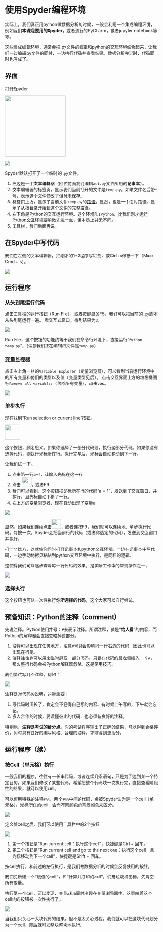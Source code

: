 # 使用Spyder编程环境

实际上，我们真正用python做数据分析的时候，一般会利用一个集成编程环境，例如我们**本课程要用的Spyder**，或者流行的PyCharm，或者jupyter notebook等等。

这些集成编辑环境，通常会把.py文件的编辑和python的交互环境结合起来，让我们一边编辑py文件的同时，一边执行代码并查看结果。数据分析完毕时，代码同时也写成了。

## 界面
打开Spyder

<img src="images/Spyder_icon.png" width="200"/>

<img src="images/spyder_ui.png" />


Spyder默认打开了一个临时的`.py`文件。

1. 左边是一个**文本编辑器**（回忆前面我们编辑`add.py`文件所用的**记事本**）。
2. 文本编辑器的标签页，显示我们当前打开的文件是`temp.py`。如果文件名后带`*`号，表示这个文件修改了但尚未保存。
3. 标签页上方，显示了当前文件`temp.py`的[路径](#path)。显然，这是一个绝对路径，显示了从根目录开始到这个文件的完整路径。
4. 右下角是Python的交互运行环境。这个环境叫`IPython`，比我们刚才运行[Python交互环境](#python_interactive)要稍微先进一点，但本质上并无不同。
5. 工具栏，我们后面再说。

## 在Spyder中写代码

我们在左侧的文本编辑器，把刚才的1+2程序写进去，按Ctrl+s保存一下（Mac: Cmd + s）。

<img src="images/spyder_ui_1p2.png" />


## 运行程序

### 从头到尾运行代码

点击工具栏的运行按钮（Run File），或者按键盘的F5，我们可以把当前的`.py`脚本从头到尾运行一遍。
看交互式窗口，得到结果为`3`。

<img src="images/spyder_ui_runall.png" />

Run File，这个按钮的功能约等于我们在命令行环境下，直接运行“`Python temp.py`”。(注意我们正在编辑的文件是`temp.py`)

### 变量监视器

点击右上角一栏的`Variable Explorer`（变量浏览器），可以看到当前运行环境中的所有变量和他们的类型以及值（变量类型见后）。
点击交互界面上方的垃圾桶图标`Remove all variables`（移除所有变量），点击yes。

<img src="images/spyder_ui_ve.png" />

### 单步执行

现在找到“Run selection or current line”按钮。

<img src="images/btn_run_line.png"  width="50"/>

这个按钮，顾名思义。如果你选择了一部分代码则，执行这部分代码。如果你没有选择代码，则执行光标所在行。执行完毕后，光标会自动移动到下一行。

让我们试一下。

1. 点击第一行a=1，让输入光标在这一行
2. 点击 <img src="images/btn_run_line.png"  width="30"/>，或者F9
3. 我们可以看到，这个按钮把光标所在行的代码“a = 1”，发送到了交互窗口，并执行，且光标自动下移了一行。
4. 右上方的变量浏览器，现在自动出现了变量a

<img src="images/spyder_ui_runline.png"/>

显然，如果我们连续点击<img src="images/btn_run_line.png"  width="30"/>，或者连按F9，我们就可以连续地、单步执行代码。每按一次，Spyder会把当前行的代码（或者你选定的代码），发送到交互窗口并执行。

打一个比方，这就像你同时打开记事本和python交互环境，一边在记事本中写代码，一边手动地拷贝粘贴到python交互环境中执行，是同样的逻辑。

这使得我们可以逐步查看每一行代码的效果，是实际工作中的常规操作之一。

<img src="images/spyder_ui_runline_all.png"/>

### 选择执行
这个按钮也可以一次性执行**你所选择的代码**，这个大家可以自行尝试。

## 预备知识：Python的注释（comment）

先说注释。Python使用井号：`#`来表示注释。所谓注释，就是“**给人看**”的内容，而Python的解释器会直接忽略掉这部分。

1. 注释可以出现在任何地方，注意`#`号只会影响同一行右边的代码，因此也可以出现在行尾。
2. 注释往往也可以用来临时屏蔽一部分代码，只要在代码的最左侧插入一个`#`，那么整行代码会被Python解释器忽略。这是常用技巧。

我们尝试写几个注释，例如：

<img src="images/spyder_comment.png"/>



注释是对代码的说明，非常重要：

1.	写代码时间长了，肯定会不记得自己写的内容。有时候上午写的，下午就会忘记。
2.	多人合作的时候，要读懂彼此的代码，也必须有良好的注释。

特别地，**注释是考试的给分点**。你的考试程序输出了正确的结果，可以得到合格评价，同时具有良好的编写风格、合理的注释，才能得到更高分。

## 运行程序（续）

### 按Cell（单元格）执行


一般我们的程序，往往有一长串代码，或者连续几条语句，只是为了达到某一个特定目的。如果我们修改了某些代码，希望把整个代码块一次执行完，直接查看阶段性的结果，就可以使用cell。

可以使用特殊的注释`#%%`，两个`#%%`中间的代码，会被Spyder认为是一个cell（单元格）。光标所在的cell，会有不同颜色的背景颜色来区分。

<img src="images/spyder_cell.png"/>

定义好cell之后，我们可以使用工具栏中的2个按钮 

<img src="images/btn_run_cell.png"/>

1. 第一个按钮是“Run current cell：执行这个cell”，快捷键是Ctrl + 回车。
2. 第二个按钮是“Run current cell and go to the next one：执行这个cell，且光标移动到下一个cell”，快捷键是Shift + 回车。
	
按cell执行，和前述的按行执行，是我们做数据分析的时候会反复使用的按钮。

我们先新建一个“赋值的cell”，和“计算并打印的cell”，们用垃圾桶图标，先清空所有变量。

执行第一个cell，可以发现，变量`a`和`b`同时出现在变量浏览器中。这意味着这个cell内的按钮被一次性执行了。


<img src="images/btn_run_cell_2.png"/>

当我们只关心一大块代码的结果，但不是太关心过程，我们就可以把这块代码划分为一个cell，随后就可以整块整块地执行。























